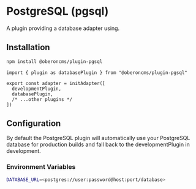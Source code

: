 
# PostgreSQL (pgsql)

A plugin providing a database adapter using.

## Installation

```sh npm2yarn
npm install @oberoncms/plugin-pgsql
```

```tsx filename="oberon/adapter.ts"
import { plugin as databasePlugin } from "@oberoncms/plugin-pgsql"

export const adapter = initAdapter([
  developmentPlugin,
  databasePlugin,
  /* ...other plugins */
])
```

## Configuration

<Callout type="info">
  By default the PostgreSQL plugin will automatically use your PostgreSQL
  database for production builds and fall back to the developmentPlugin in
  development.
</Callout>

### Environment Variables

```sh
DATABASE_URL=<postgres://user:password@host:port/database>
```

